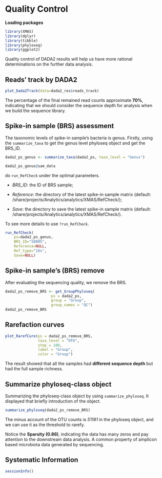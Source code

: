# Quality Control


**Loading packages**

```r
library(XMAS)
library(dplyr)
library(tibble)
library(phyloseq)
library(ggplot2)
```

Quality control of DADA2 results will help us have more rational determinations on the further data analysis. 

## Reads' track by DADA2
```r
plot_Dada2Track(data=dada2_res$reads_track)
```


The percentage of the final remained read counts approximate **70%**, indicating that we should consider the sequence depth for analysis when we build the sequence library.

## Spike-in sample (BRS) assessment

The taxonomic levels of spike-in sample's bacteria is genus. Firstly, using the `summarize_taxa` to get the genus level phyloseq object and get the BRS_ID.

```r
dada2_ps_genus <- summarize_taxa(dada2_ps, taxa_level = "Genus")

dada2_ps_genus@sam_data
```

do `run_RefCheck` under the optimal parameters.

* *BRS_ID*: the ID of BRS sample;

* *Reference*: the directory of the latest spike-in sample matrix (default: /share/projects/Analytics/analytics/XMAS/RefCheck/);

* *Save*: the directory to save the latest spike-in sample matrix (default: /share/projects/Analytics/analytics/XMAS/RefCheck/).

To see more details to use `?run_RefCheck`.
```r
run_RefCheck(
    ps=dada2_ps_genus,
    BRS_ID="S8005",
    Reference=NULL,
    Ref_type="16s",
    Save=NULL)
```


## Spike-in sample's (BRS) remove

After evaluating the sequencing quality, we remove the BRS. 

```r
dada2_ps_remove_BRS <- get_GroupPhyloseq(
                     ps = dada2_ps,
                     group = "Group",
                     group_names = "QC")
dada2_ps_remove_BRS
```


## Rarefaction curves
```r
plot_RarefCure(ps = dada2_ps_remove_BRS,
               taxa_level = "OTU",
               step = 100,
               label = "Group",
               color = "Group")
```

The result showed that all the samples had **different sequence depth** but had the full sample richness.


## Summarize phyloseq-class object

Summarizing the phyloseq-class object by using `summarize_phyloseq`. It displayed that briefly introduction of the object.

```r
summarize_phyloseq(dada2_ps_remove_BRS)
```

The minus account of the OTU counts is *51181* in the phyloseq object, and we can use it as the threshold to rarefy. 

Notice the **Sparsity (0.86)**, indicating the data has many zeros and pay attention to the downstream data analysis. A common property of amplicon based microbiota data generated by sequencing.


## Systematic Information
```r
sessionInfo()
```